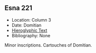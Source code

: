 ## Esna 221 {-}  
  
- Location: Column 3
- Date: Domitian 
- [Hieroglyphic Text](https://www.ifao.egnet.net/uploads/publications/enligne/Temples-Esna003.pdf#page=111){target="_blank"}  
- Bibliography: None

Minor inscriptions. Cartouches of Domitian.